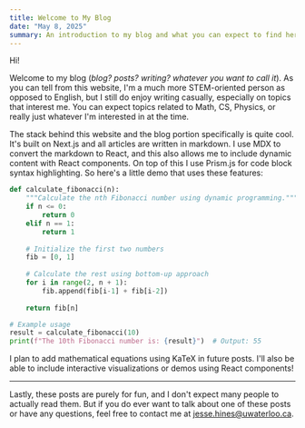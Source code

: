 ```yaml
---
title: Welcome to My Blog
date: "May 8, 2025"
summary: An introduction to my blog and what you can expect to find here.
---
```


Hi!

Welcome to my blog (*blog? posts? writing? whatever you want to call it*). As you can tell from this website, I'm a much more STEM-oriented person as opposed to English, but I still do enjoy writing casually, especially on topics that interest me. You can expect topics related to Math, CS, Physics, or really just whatever I'm interested in at the time.

The stack behind this website and the blog portion specifically is quite cool. It's built on Next.js and all articles are written in markdown. I use MDX to convert the markdown to React, and this also allows me to include dynamic content with React components. On top of this I use Prism.js for code block syntax highlighting. So here's a little demo that uses these features:

```python
def calculate_fibonacci(n):
    """Calculate the nth Fibonacci number using dynamic programming."""
    if n <= 0:
        return 0
    elif n == 1:
        return 1
    
    # Initialize the first two numbers
    fib = [0, 1] 
    
    # Calculate the rest using bottom-up approach
    for i in range(2, n + 1):
        fib.append(fib[i-1] + fib[i-2])
    
    return fib[n]

# Example usage
result = calculate_fibonacci(10)
print(f"The 10th Fibonacci number is: {result}")  # Output: 55
```

I plan to add mathematical equations using KaTeX in future posts. I'll also be able to include interactive visualizations or demos using React components!

---

Lastly, these posts are purely for fun, and I don't expect many people to actually read them. But if you do ever want to talk about one of these posts or have any questions, feel free to contact me at jesse.hines@uwaterloo.ca.